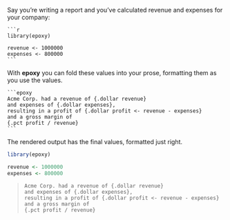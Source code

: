 Say you're writing a report and you've calculated revenue and expenses for your company:

````verbatim
```r
library(epoxy)

revenue <- 1000000
expenses <- 800000
```
````

With **epoxy** you can fold these values into your prose,
formatting them as you use the values.

````verbatim
```epoxy
Acme Corp. had a revenue of {.dollar revenue}
and expenses of {.dollar expenses},
resulting in a profit of {.dollar profit <- revenue - expenses}
and a gross margin of
{.pct profit / revenue}
```
````

The rendered output has the final values, formatted just right.

```r
library(epoxy)

revenue <- 1000000
expenses <- 800000
```

<blockquote>
```epoxy
Acme Corp. had a revenue of {.dollar revenue}
and expenses of {.dollar expenses},
resulting in a profit of {.dollar profit <- revenue - expenses}
and a gross margin of
{.pct profit / revenue}
```
</blockquote>
